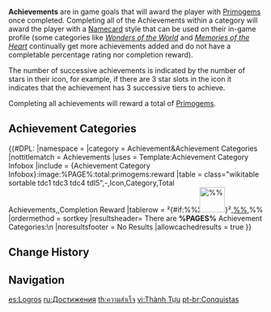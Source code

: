 {{Terminology Infobox
|image        = Achievements.png
|type         = Progression
|type2        = Game Systems
}}
'''Achievements''' are in game goals that will award the player with [[Primogem]]s once completed. Completing all of the Achievements within a category will award the player with a [[Namecard]] style that can be used on their in-game profile (some categories like ''[[Wonders of the World]]'' and ''[[Memories of the Heart]]'' continually get more achievements added and do not have a completable percentage rating nor completion reward).

The number of successive achievements is indicated by the number of stars in their icon, for example, if there are 3 star slots in the icon it indicates that the achievement has 3 successive tiers to achieve.

Completing all {{Achievement/Total}} achievements will reward a total of {{Achievement/Primogems/Total}} [[Primogem]]s.

==Achievement Categories==
{{#DPL:
|namespace = 
|category = Achievement&Achievement Categories
|nottitlematch = Achievements
|uses = Template:Achievement Category Infobox
|include = {Achievement Category Infobox}:image:%PAGE%:total:primogems:reward
|table = class="wikitable sortable tdc1 tdc3 tdc4 tdl5",-,Icon,Category,Total Achievements,{{Icon/Primogem}},Completion Reward
|tablerow = ²{#if:%%¦[[File:%%|50px]]}²,[[%%]],%%
|ordermethod = sortkey
|resultsheader= There are '''%PAGES%''' Achievement Categories:\n
|noresultsfooter = No Results
|allowcachedresults = true
}}

==Change History==
{{Change History|1.0}}

==Navigation==
{{Achievement Navbox|state=collapsed}}
{{Genshin Navbox}}

[[Category:Achievements| ]]

[[es:Logros]]
[[ru:Достижения]]
[[th:ความสำเร็จ]]
[[vi:Thành Tựu]]
[[pt-br:Conquistas]]